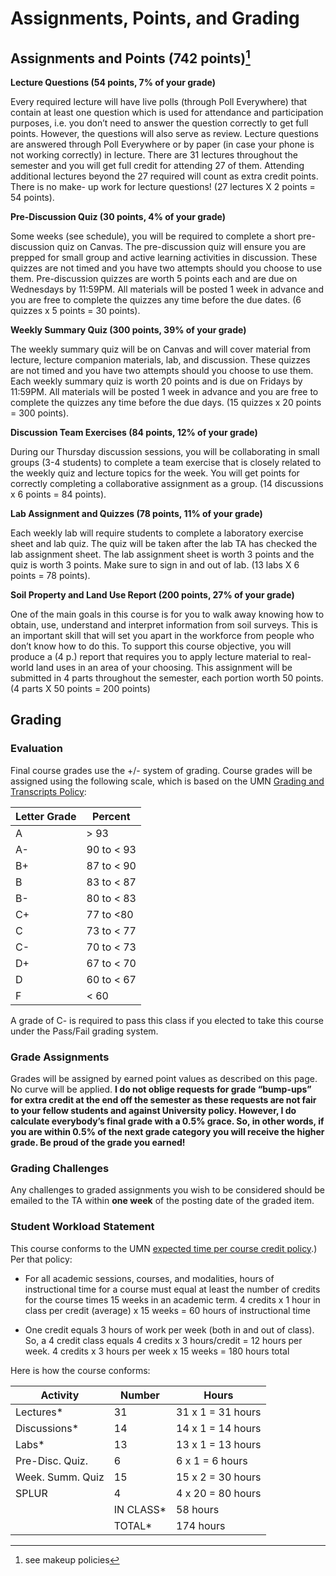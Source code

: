 # Assignments, Points, and Grading {#sec-assignments}

## Assignments and Points (742 points)[^assignments-points-grades-1]

[^assignments-points-grades-1]: see makeup policies

**Lecture Questions (54 points, 7% of your grade)**

Every required lecture will have live polls (through Poll Everywhere) that contain at least one question which is used for attendance and participation purposes, i.e. you don't need to answer the question correctly to get full points. However, the questions will also serve as review. Lecture questions are answered through Poll Everywhere or by paper (in case your phone is not working correctly) in lecture. There are 31 lectures throughout the semester and you will get full credit for attending 27 of them. Attending additional lectures beyond the 27 required will count as extra credit points. There is no make- up work for lecture questions! (27 lectures X 2 points = 54 points).

**Pre-Discussion Quiz (30 points, 4% of your grade)**

Some weeks (see schedule), you will be required to complete a short pre-discussion quiz on Canvas. The pre-discussion quiz will ensure you are prepped for small group and active learning activities in discussion. These quizzes are not timed and you have two attempts should you choose to use them. Pre-discussion quizzes are worth 5 points each and are due on Wednesdays by 11:59PM. All materials will be posted 1 week in advance and you are free to complete the quizzes any time before the due dates. (6 quizzes x 5 points = 30 points).

**Weekly Summary Quiz (300 points, 39% of your grade)**

The weekly summary quiz will be on Canvas and will cover material from lecture, lecture companion materials, lab, and discussion. These quizzes are not timed and you have two attempts should you choose to use them. Each weekly summary quiz is worth 20 points and is due on Fridays by 11:59PM. All materials will be posted 1 week in advance and you are free to complete the quizzes any time before the due days. (15 quizzes x 20 points = 300 points).

**Discussion Team Exercises (84 points, 12% of your grade)**

During our Thursday discussion sessions, you will be collaborating in small groups (3-4 students) to complete a team exercise that is closely related to the weekly quiz and lecture topics for the week. You will get points for correctly completing a collaborative assignment as a group. (14 discussions x 6 points = 84 points).

**Lab Assignment and Quizzes (78 points, 11% of your grade)**

Each weekly lab will require students to complete a laboratory exercise sheet and lab quiz. The quiz will be taken after the lab TA has checked the lab assignment sheet. The lab assignment sheet is worth 3 points and the quiz is worth 3 points. Make sure to sign in and out of lab. (13 labs X 6 points = 78 points).

**Soil Property and Land Use Report (200 points, 27% of your grade)**

One of the main goals in this course is for you to walk away knowing how to obtain, use, understand and interpret information from soil surveys. This is an important skill that will set you apart in the workforce from people who don't know how to do this. To support this course objective, you will produce a (4 p.) report that requires you to apply lecture material to real-world land uses in an area of your choosing. This assignment will be submitted in 4 parts throughout the semester, each portion worth 50 points. (4 parts X 50 points = 200 points)

## Grading

### Evaluation

Final course grades use the +/- system of grading. Course grades will be assigned using the following scale, which is based on the UMN [Grading and Transcripts Policy](https://policy.umn.edu/education/gradingtranscripts):

| **Letter Grade** | **Percent** |
|------------------|-------------|
| A                | \> 93       |
| A-               | 90 to \< 93 |
| B+               | 87 to \< 90 |
| B                | 83 to \< 87 |
| B-               | 80 to \< 83 |
| C+               | 77 to \<80  |
| C                | 73 to \< 77 |
| C-               | 70 to \< 73 |
| D+               | 67 to \< 70 |
| D                | 60 to \< 67 |
| F                | \< 60       |

::: callout-note
A grade of C- is required to pass this class if you elected to take this course under the Pass/Fail grading system.
:::

### Grade Assignments

Grades will be assigned by earned point values as described on this page. No curve will be applied. **I do not oblige requests for grade "bump-ups" for extra credit at the end off the semester as these requests are not fair to your fellow students and against University policy. However, I do calculate everybody's final grade with a 0.5% grace. So, in other words, if you are within 0.5% of the next grade category you will receive the higher grade. Be proud of the grade you earned!**

### Grading Challenges

Any challenges to graded assignments you wish to be considered should be emailed to the TA within **one week** of the posting date of the graded item.

### Student Workload Statement

This course conforms to the UMN [expected time per course credit policy](https://policy.umn.edu/education/timepercredit#:~:text=Student%20workload%20expectations%20per%20undergraduate%20credit.&text=One%20credit%20equals%2045%20hours,45%20hours%20of%20academic%20work).) Per that policy:

-   For all academic sessions, courses, and modalities, hours of instructional time for a course must equal at least the number of credits for the course times 15 weeks in an academic term. 4 credits x 1 hour in class per credit (average) x 15 weeks = 60 hours of instructional time

-   One credit equals 3 hours of work per week (both in and out of class). So, a 4 credit class equals 4 credits x 3 hours/credit = 12 hours per week. 4 credits x 3 hours per week x 15 weeks = 180 hours total

Here is how the course conforms:

| **Activity**     | **Number** | **Hours**         |
|------------------|------------|-------------------|
| Lectures\*       | 31         | 31 x 1 = 31 hours |
| Discussions\*    | 14         | 14 x 1 = 14 hours |
| Labs\*           | 13         | 13 x 1 = 13 hours |
| Pre-Disc. Quiz.  | 6          | 6 x 1 = 6 hours   |
| Week. Summ. Quiz | 15         | 15 x 2 = 30 hours |
| SPLUR            | 4          | 4 x 20 = 80 hours |
|                  | IN CLASS\* | 58 hours          |
|                  | TOTAL\*    | 174 hours         |
